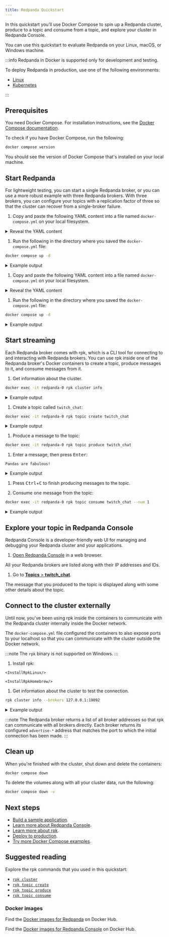 ```yaml
---
title: Redpanda Quickstart
---
```


<head>
    <meta name="title" content="Redpanda Quickstart | Redpanda Docs"/>
    <meta name="description" content="Use Docker Compose to spin up a Redpanda cluster, create a basic streaming application, and explore your cluster in Redpanda Console."/>
</head>


In this quickstart you'll use Docker Compose to spin up a Redpanda cluster, produce to a topic and consume from a topic, and explore your cluster in Redpanda Console.

You can use this quickstart to evaluate Redpanda on your Linux, macOS, or Windows machine.

:::info Redpanda in Docker is supported only for development and testing.

To deploy Redpanda in production, use one of the following environments:

- [Linux](../../../deploy/deployment-option/self-hosted/manual)
- [Kubernetes](../../../deploy/deployment-option/self-hosted/kubernetes)

:::

## Prerequisites

You need Docker Compose. For installation instructions, see the [Docker Compose documentation](https://docs.docker.com/compose/install/).

To check if you have Docker Compose, run the following:

```bash
docker compose version
```

You should see the version of Docker Compose that's installed on your local machine.

## Start Redpanda

For lightweight testing, you can start a single Redpanda broker, 
or you can use a more robust example with three Redpanda brokers. 
With three brokers, you can configure your topics with a replication factor of three 
so that the cluster can recover from a single-broker failure.

<Tabs groupId="num-brokers" queryString>
<TabItem value="one" label="Single Broker">

1. Copy and paste the following YAML content into a file named `docker-compose.yml` on your local filesystem.

  <details>
  <summary>
  Reveal the YAML content
  </summary>

  ```yaml title="docker-compose.yml"
  ---
  version: "3.7"
  name: redpanda-quickstart
  networks:
    redpanda_network:
      driver: bridge
  volumes:
    redpanda-0: null
  services:
    redpanda-0:
      command:
        - redpanda
        - start
        - --kafka-addr
        - internal://0.0.0.0:9092,external://0.0.0.0:19092
        # use the internal addresses to connect to the Redpanda brokers'
        # from inside the same Docker network.
        #
        # use the external addresses to connect to the Redpanda brokers'
        # from outside the Docker network.
        #
        # address the broker advertises to clients that connect to the Kafka API.
        - --advertise-kafka-addr
        - internal://redpanda-0:9092,external://localhost:19092
        - --pandaproxy-addr
        - internal://0.0.0.0:8082,external://0.0.0.0:18082
        # address the broker advertises to clients that connect to PandaProxy.
        - --advertise-pandaproxy-addr
        - internal://redpanda-0:8082,external://localhost:18082
        - --schema-registry-addr
        - internal://0.0.0.0:8081,external://0.0.0.0:18081
        # Redpanda brokers use the RPC API to communicate with eachother internally.
        - --rpc-addr
        - redpanda-0:33145
        - --advertise-rpc-addr
        - redpanda-0:33145
        # tells Seastar (the framework Redpanda uses under the hood) to use 1 core on the system.
        - --smp 1
        # the amount of memory to make available to Redpanda.
        - --memory 1G
        # the amount of memory that's left for the Seastar subsystem.
        # For development purposes this is set to 0.
        - --reserve-memory 0M
        # Redpanda won't assume it has all of the provisioned CPU
        # (to accommodate Docker resource limitations).
        - --overprovisioned
        # enable logs for debugging.
        - --default-log-level=debug
      image: docker.redpanda.com/redpandadata/redpanda:vVAR::REDPANDA_VERSION_22_3
      container_name: redpanda-0
      volumes:
        - redpanda-0:/var/lib/redpanda/data
      networks:
        - redpanda_network
      ports:
        - 18081:18081
        - 18082:18082
        - 19092:19092
        - 19644:9644
    console:
      container_name: redpanda-console
      image: docker.redpanda.com/redpandadata/console:vVAR::CONSOLE_VERSION_2_1
      networks:
        - redpanda_network
      entrypoint: /bin/sh
      command: -c 'echo "$$CONSOLE_CONFIG_FILE" > /tmp/config.yml; /app/console'
      environment: 
        CONFIG_FILEPATH: /tmp/config.yml
        CONSOLE_CONFIG_FILE: |
          kafka:
            brokers: ["redpanda-0:9092"]
            schemaRegistry:
              enabled: true
              urls: ["http://redpanda-0:8081"]
          redpanda:
            adminApi:
              enabled: true
              urls: ["http://redpanda-0:9644"]
      ports:
        - 8080:8080
      depends_on:
        - redpanda-0
  ```
  </details>

1. Run the following in the directory where you saved the `docker-compose.yml` file:

  ```bash
  docker compose up -d
  ```

  <details>
  <summary>
  Example output
  </summary>

  ```
  [+] Running 3/3
  ⠿ Network redpanda_network        Created  0.0s
  ⠿ Container redpanda-0             Started  0.3s
  ⠿ Container redpanda-console      Started  0.6s
  ```

  </details>

</TabItem>
<TabItem value="three" label="Three Brokers">

1. Copy and paste the following YAML content into a file named `docker-compose.yml` on your local filesystem.

  <details>
  <summary>
  Reveal the YAML content
  </summary>

  ```yaml title="docker-compose.yml"
  ---
  version: "3.7"
  name: redpanda-quickstart
  networks:
    redpanda_network:
      driver: bridge
  volumes:
    redpanda-0: null
    redpanda-1: null
    redpanda-2: null
  services:
    redpanda-0:
      command:
        - redpanda
        - start
        - --kafka-addr
        - internal://0.0.0.0:9092,external://0.0.0.0:19092
        # use the internal addresses to connect to the Redpanda brokers'
        # from inside the same Docker network.
        #
        # use the external addresses to connect to the Redpanda brokers'
        # from outside the Docker network.
        #
        # address the broker advertises to clients that connect to the Kafka API.
        - --advertise-kafka-addr
        - internal://redpanda-0:9092,external://localhost:19092
        - --pandaproxy-addr
        - internal://0.0.0.0:8082,external://0.0.0.0:18082
        # address the broker advertises to clients that connect to PandaProxy.
        - --advertise-pandaproxy-addr
        - internal://redpanda-0:8082,external://localhost:18082
        - --schema-registry-addr
        - internal://0.0.0.0:8081,external://0.0.0.0:18081
        # Redpanda brokers use the RPC API to communicate with eachother internally.
        - --rpc-addr
        - redpanda-0:33145
        - --advertise-rpc-addr
        - redpanda-0:33145
        # tells Seastar (the framework Redpanda uses under the hood) to use 1 core on the system.
        - --smp 1
        # the amount of memory to make available to Redpanda.
        - --memory 1G
        # the amount of memory that's left for the Seastar subsystem.
        # For development purposes this is set to 0.
        - --reserve-memory 0M
        # Redpanda won't assume it has all of the provisioned CPU
        # (to accommodate Docker resource limitations).
        - --overprovisioned
        # enable logs for debugging.
        - --default-log-level=debug
      image: docker.redpanda.com/redpandadata/redpanda:vVAR::REDPANDA_VERSION_22_3
      container_name: redpanda-0
      volumes:
        - redpanda-0:/var/lib/redpanda/data
      networks:
        - redpanda_network
      ports:
        - 18081:18081
        - 18082:18082
        - 19092:19092
        - 19644:9644
    redpanda-1:
      command:
        - redpanda
        - start
        - --kafka-addr
        - internal://0.0.0.0:9092,external://0.0.0.0:29092
        - --advertise-kafka-addr
        - internal://redpanda-1:9092,external://localhost:29092
        - --pandaproxy-addr
        - internal://0.0.0.0:8082,external://0.0.0.0:28082
        - --advertise-pandaproxy-addr
        - internal://redpanda-1:8082,external://localhost:28082
        - --schema-registry-addr
        - internal://0.0.0.0:8081,external://0.0.0.0:28081
        - --rpc-addr
        - redpanda-1:33145
        - --advertise-rpc-addr
        - redpanda-1:33145
        - --smp 1
        - --memory 1G
        - --reserve-memory 0M
        - --overprovisioned
        - --default-log-level=debug
        - --seeds redpanda-0:33145
      image: docker.redpanda.com/redpandadata/redpanda:vVAR::REDPANDA_VERSION_22_3
      container_name: redpanda-1
      volumes:
        - redpanda-1:/var/lib/redpanda/data
      networks:
        - redpanda_network
      ports:
        - 28081:28081
        - 28082:28082
        - 29092:29092
        - 29644:9644
      depends_on:
        - redpanda-0
    redpanda-2:
      command:
        - redpanda
        - start
        - --kafka-addr
        - internal://0.0.0.0:9092,external://0.0.0.0:39092
        - --advertise-kafka-addr
        - internal://redpanda-2:9092,external://localhost:39092
        - --pandaproxy-addr
        - internal://0.0.0.0:8082,external://0.0.0.0:38082
        - --advertise-pandaproxy-addr
        - internal://redpanda-2:8082,external://localhost:38082
        - --schema-registry-addr
        - internal://0.0.0.0:8081,external://0.0.0.0:38081
        - --rpc-addr
        - redpanda-2:33145
        - --advertise-rpc-addr
        - redpanda-2:33145
        - --smp 1
        - --memory 1G
        - --reserve-memory 0M
        - --overprovisioned
        - --default-log-level=debug
        - --seeds redpanda-0:33145
      image: docker.redpanda.com/redpandadata/redpanda:vVAR::REDPANDA_VERSION_22_3
      container_name: redpanda-2
      volumes:
        - redpanda-2:/var/lib/redpanda/data
      networks:
        - redpanda_network
      ports:
        - 38081:38081
        - 38082:38082
        - 39092:39092
        - 39644:9644
      depends_on:
        - redpanda-0
    console:
      container_name: redpanda-console
      image: docker.redpanda.com/redpandadata/console:vVAR::CONSOLE_VERSION_2_1
      networks:
        - redpanda_network
      entrypoint: /bin/sh
      command: -c 'echo "$$CONSOLE_CONFIG_FILE" > /tmp/config.yml; /app/console'
      environment: 
        CONFIG_FILEPATH: /tmp/config.yml
        CONSOLE_CONFIG_FILE: |
          kafka:
            brokers: ["redpanda-0:9092"]
            schemaRegistry:
              enabled: true
              urls: ["http://redpanda-0:8081"]
          redpanda:
            adminApi:
              enabled: true
              urls: ["http://redpanda-0:9644"]
      ports:
        - 8080:8080
      depends_on:
        - redpanda-0
  ```
  </details>

1. Run the following in the directory where you saved the `docker-compose.yml` file:

  ```bash
  docker compose up -d
  ```

  <details>
  <summary>
  Example output
  </summary>

  ```
  [+] Running 5/5
  ⠿ Network redpanda_network        Created  0.0s
  ⠿ Container redpanda-0             Started  0.3s
  ⠿ Container redpanda-console      Started  0.6s
  ⠿ Container redpanda-1             Started  0.7s
  ⠿ Container redpanda-2             Started  0.7s
  ```

  </details>

</TabItem>
</Tabs>

## Start streaming

Each Redpanda broker comes with rpk, which is a CLI tool for connecting to and interacting with Redpanda brokers. You can use rpk inside one of the Redpanda broker's Docker containers to create a topic, produce messages to it, and consume messages from it.

1. Get information about the cluster.

  ```bash
  docker exec -it redpanda-0 rpk cluster info
  ```

  <details>
  <summary>
  Example output
  </summary>

  ```bash
  BROKERS
  =======
  ID    HOST        PORT
  0*    172.24.1.2  9092
  1     172.24.1.3  9092
  2     172.24.1.4  9092
  ```

  </details>

1. Create a topic called `twitch_chat`:

  ```bash
  docker exec -it redpanda-0 rpk topic create twitch_chat
  ```

  <details>
  <summary>
  Example output
  </summary>

  ```bash
  TOPIC       STATUS
  twitch_chat  OK
  ```

  </details>

1. Produce a message to the topic:

  ```bash
  docker exec -it redpanda-0 rpk topic produce twitch_chat
  ```

1. Enter a message, then press <kbd>Enter</kbd>:

  ```text
  Pandas are fabulous!
  ```

  <details>
  <summary>
  Example output
  </summary>

  ```text
  Produced to partition 0 at offset 0 with timestamp 1663282629789.
  ```

  </details>

1. Press <kbd>Ctrl</kbd>+<kbd>C</kbd> to finish producing messages to the topic.

1. Consume one message from the topic:

  ```bash
  docker exec -it redpanda-0 rpk topic consume twitch_chat --num 1
  ```

  <details>
  <summary>
  Example output
  </summary>

  Your message is displayed along with its metadata,:

  ```json
  {
    "topic": "twitch_chat",
    "value": "Pandas are fabulous!",
    "timestamp": 1663282629789,
    "partition": 0,
    "offset": 0
  }
  ```

  </details>

## Explore your topic in Redpanda Console

Redpanda Console is a developer-friendly web UI for managing and debugging your Redpanda cluster and your applications.

1. [Open Redpanda Console](http://127.0.0.1:8080/brokers) in a web browser.

  All your Redpanda brokers are listed along with their IP addresses and IDs.

1. Go to [**Topics** > **twitch_chat**](http://127.0.0.1:8080/topics/twitch_chat).

  The message that you produced to the topic is displayed along with some other details about the topic.

## Connect to the cluster externally

Until now, you've been using rpk inside the containers to communicate with the Redpanda cluster internally inside the Docker network.

The `docker-compose.yml` file configured the containers to also expose ports to your localhost so that you can communicate with the cluster outside the Docker network.

:::note
The `rpk` binary is not supported on Windows.
:::

1. Install rpk:

  <Tabs>
  <TabItem value="ubuntu" label="Linux" default>

    <InstallRpkLinux/>

  </TabItem>

  <TabItem value="macos" label="macOS">

    <InstallRpkHomebrew/>

  </TabItem>
  </Tabs>

1. Get information about the cluster to test the connection.

  ```bash
  rpk cluster info --brokers 127.0.0.1:19092
  ```

  <details>
  <summary>
  Example output
  </summary>

  ```
  BROKERS
  =======
  ID    HOST        PORT
  0*    127.0.0.1   19092
  1     127.0.0.1   29092
  2     127.0.0.1   39092

  TOPICS
  ======
  NAME         PARTITIONS  REPLICAS
  twitch_chat  1           1
  ```

  </details> 

  :::note
  The Redpanda broker returns a list of all broker addresses so that rpk can communicate with all brokers directly. Each broker returns its configured `advertise-*` address that matches the port to which the initial connection has been made.
  :::

## Clean up

When you're finished with the cluster, shut down and delete the containers:

```bash
docker compose down
```

To delete the volumes along with all your cluster data, run the following:

```bash
docker compose down -v
```

## Next steps

- [Build a sample application](../../code-examples).
- [Learn more about Redpanda Console](../../../manage/console).
- [Learn more about rpk](../../rpk-install).
- [Deploy to production](../../../deploy).
- [Try more Docker Compose examples](../../../reference/docker-compose).

## Suggested reading

Explore the rpk commands that you used in this quickstart:

- [`rpk cluster`](../../../reference/rpk/rpk-cluster)
- [`rpk topic create`](../../../reference/rpk/rpk-topic/rpk-topic-create)
- [`rpk topic produce`](../../../reference/rpk/rpk-topic/rpk-topic-produce)
- [`rpk topic consume`](../../../reference/rpk/rpk-topic/rpk-topic-consume)

### Docker images

Find the [Docker images for Redpanda](https://hub.docker.com/u/redpandadata/redpanda) on Docker Hub.

Find the [Docker images for Redpanda Console](https://hub.docker.com/u/redpandadata/console/tags) on Docker Hub.
